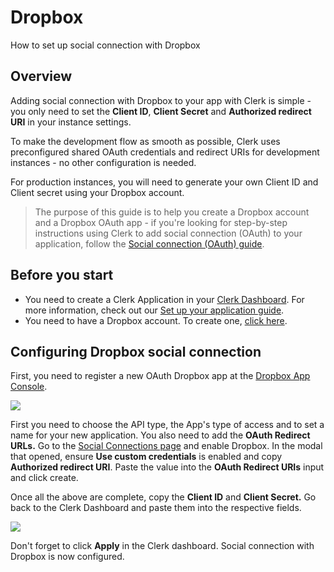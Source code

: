 # Dropbox

How to set up social connection with Dropbox

## Overview

Adding social connection with Dropbox to your app with Clerk is simple - you only need to set the **Client ID**, **Client Secret** and **Authorized redirect URI** in your instance settings.

To make the development flow as smooth as possible, Clerk uses  preconfigured shared OAuth credentials and redirect URIs for development instances - no other configuration is needed.

For production instances, you will need to generate your own Client ID and Client secret using your Dropbox account.

> The purpose of this guide is to help you create a Dropbox account and a  Dropbox OAuth app - if you're looking for step-by-step instructions  using Clerk to add social connection (OAuth) to your application, follow the [Social connection (OAuth) guide](https://clerk.com/docs/authentication/social-connections-oauth).

## Before you start

- You need to create a Clerk Application in your [Clerk Dashboard](https://dashboard.clerk.dev/). For more information, check out our [Set up your application guide](https://clerk.com/docs/authentication/set-up-your-application).
- You need to have a Dropbox account. To create one, [click here](https://www.dropbox.com/lp/developers).

## Configuring Dropbox social connection

First, you need to register a new OAuth Dropbox app at the [Dropbox App Console](https://www.dropbox.com/developers/apps).

![](./dropbox/b03ad1395a499348c62cfb274f76ebb33674cba0-1905x836.png)

First you need to choose the API type, the App's type of access and to set a  name for your new application. You also need to add the **OAuth Redirect URLs.** Go to the [Social Connections page](https://dashboard.clerk.dev/last-active?path=authentication/social) and enable Dropbox. In the modal that opened, ensure **Use custom credentials** is enabled and copy **Authorized redirect URI**. Paste the value into the **OAuth Redirect URIs** input and click create.

Once all the above are complete, copy the **Client ID** and **Client Secret.** Go back to the Clerk Dashboard and paste them into the respective fields.

![](./dropbox/26785a8e4d30042fe88bedfc1fe31838511a3b83-1902x1042.png)

Don't forget to click **Apply** in the Clerk dashboard. Social connection with Dropbox is now configured.
